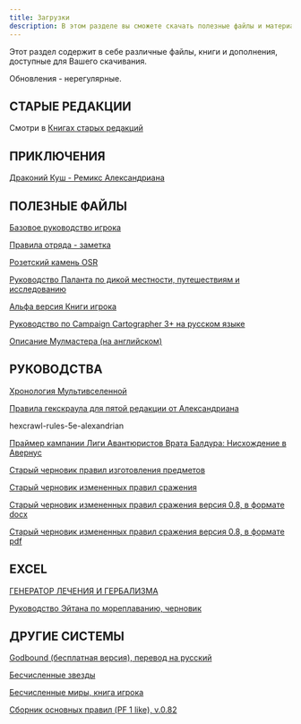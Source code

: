```yaml
---
title: Загрузки
description: В этом разделе вы сможете скачать полезные файлы и материалы по D&D
---
```


Этот раздел содержит в себе различные файлы, книги и дополнения, доступные для Вашего скачивания.

Обновления - нерегулярные.


## СТАРЫЕ РЕДАКЦИИ

Смотри в [Книгах старых редакций](https://cyborgsandmages.com/books) 

## ПРИКЛЮЧЕНИЯ

[Драконий Куш - Ремикс Александриана](https://cyborgsandmages.com/files/downloads/remix_drakonyego_kusha_v_0_97.pdf)


## ПОЛЕЗНЫЕ ФАЙЛЫ

[Базовое руководство игрока](/files/downloads/basic-player-manual.pdf)

[Правила отряда - заметка](https://cyborgsandmages.com/files/downloads/lance-troop-rules-draft-1.pdf) 

[Розетский камень OSR](/files/downloads/rosette-stone-osr-hackandslash.pdf)

[Руководство Паланта по дикой местности, путешествиям и исследованию ](/files/downloads/palant-wilderness-survival-guide-v0995-11112022-rev12.pdf)

[Альфа версия Книги игрока](/files/downloads/phb5e-alpha.pdf)

[Руководство по Campaign Cartographer 3+ на русском языке](/files/downloads/campaigncartographer3-rus-guide.pdf)

[Описание Мулмастера (на английском)](/files/downloads/mulmaster-city-guide.pdf)

## РУКОВОДСТВА

[Хронология Мультивселенной](https://cyborgsandmages.com/files/downloads/MULTIVERSE_CHRONOLOGY.pdf)

[Правила гекскраула для пятой редакции от Александриана](https://cyborgsandmages.com/files/downloads/hexcrawl-rules-5e-alexandrian.pdf) 

hexcrawl-rules-5e-alexandrian

[Праймер кампании Лиги Авантюристов Врата Балдура: Нисхождение в Авернус](https://cyborgsandmages.com/files/downloads/bgdia_primer_0.9.pdf)

[Старый черновик правил изготовления предметов](https://cyborgsandmages.com/files/downloads/palant-guide-item-crafting-chapter-2-additional-rules-v041-07122019.pdf) 

[Старый черновик измененных правил сражения](https://cyborgsandmages.com/files/downloads/06_combat_rules_variant.docx) 

[Старый черновик измененных правил сражения версия 0.8, в формате docx](https://cyborgsandmages.com/files/downloads/06_combat_rules_variant_v.0.8_alpha.docx) 

[Старый черновик измененных правил сражения версия 0.8, в формате pdf](https://cyborgsandmages.com/files/downloads/06_combat_rules_variant_v.0.8_alpha.pdf) 
## EXCEL

[ГЕНЕРАТОР ЛЕЧЕНИЯ И ГЕРБАЛИЗМА](https://cyborgsandmages.com/files/downloads/healing-herbalism-generator.xlsx)

[Руководство Эйтана по мореплаванию, черновик](https://cyborgsandmages.com/files/downloads/aethan-guide-to-seafaring-draft.pdf)


## ДРУГИЕ СИСТЕМЫ

[Godbound (бесплатная версия), перевод на русский](https://cyborgsandmages.com/files/downloads/godbound_free_ru_20191116.pdf) 

[Бесчисленные звезды](https://cyborgsandmages.com/files/downloads/stars_without_number_rus_rus.pdf)

[Бесчисленные миры, книга игрока](https://cyborgsandmages.com/files/downloads/worlds-without-number-player-book.docx)

[Сборник основных правил (PF 1 like), v.0.82](https://cyborgsandmages.com/files/downloads/sbornik-osnovnyh-pravil-versiya-0.82-rolevaya-igra-r-pathfinder.docx) 



